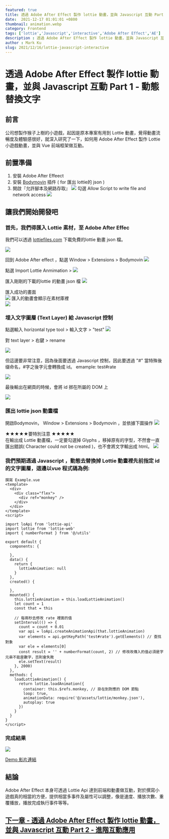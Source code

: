 ```yaml
---
featured: true
title: 透過 Adobe After Effect 製作 lottie 動畫，並與 Javascript 互動 Part 1 - 動態替換文字
date:  2021-12-17 01:01:01 +0800
thumbnail: animation.webp
category: Frontend
tags: ['lottie','Javascript','interactive','Adobe After Effect','AE']
description : 透過 Adobe After Effect 製作 lottie 動畫，並與 Javascript 互動 Part 1 - 動態替換文字
author : Mark Ku
slug: 2021/12/16/lottie-javascript-interactive
---
```

# 透過 Adobe After Effect 製作 lottie 動畫，並與 Javascript 互動 Part 1 - 動態替換文字

## 前言
公司想製作猴子上樹的小遊戲，起因是原本專案有用到 Lottie 動畫，覺得動畫流暢度及體驗感很好，就深入研究了一下，如何用 Adobe After Effect 製作 Lottie 小遊戲動畫，並與 Vue 前端框架做互動。

## 前置準備
1. 安裝 Adobe After Effeect
2. 安裝 [Bodymovin](https://exchange.adobe.com/creativecloud.details.12557.bodymovin.html) 插件 ( for 匯出 lottie的 json )
3. 開啟『允許腳本及網路存取』
![](https://i.imgur.com/qBAg2lw.png)
勾選 Allow Script to write file and network access
![](https://i.imgur.com/7yrXojv.png)

## 讓我們開始開發吧
### 首先，我們得匯入 Lottie 素材，至 Adobe After Effec
我們可以透過 [lottiefiles.com](https://lottiefiles.com/search?q=time&category=animations) 下載免費的lottie 動畫 json 檔。

![](https://i.imgur.com/D3p5hYV.png)

回到 Adobe After effect ，點選 Window > Extensions > Bodymovin 
![](https://i.imgur.com/ZQ4aAPc.png)

點選 Import Lottie Anmimation >
![](https://i.imgur.com/gyIyKMW.png)

匯入剛剛的下載的lottie 的動畫 json 檔
![](https://i.imgur.com/eS2T4XB.png)

匯入成功的畫面  
![](https://i.imgur.com/mAPQE2h.png)
匯入的動畫會顯示在素材庫裡  
![](https://i.imgur.com/JP58uy0.png)

### 埋入文字圖層 (Text Layer) 給 Javascript 控制
點選輸入 horizontal type tool > 輸入文字 > "test"
![](https://i.imgur.com/coRZDF3.png)

對 text layer > 右鍵 > rename 

![](https://i.imgur.com/NlO1Zym.png)


但這邊要非常注意，因為後面要透過 Javascript 控制，因此要透過 "#" 當特殊後缀命名，#字之後字元會轉換成 id。 emample: test#rate

![](https://i.imgur.com/gbS5dHq.png)

最後輸出在網頁的時候，會將 id 挷在所屬的 DOM 上

![](https://i.imgur.com/77LUp7j.png)

### 匯出 lottie json 動畫檔
開啟Bodymovin， Window > Extensions > Bodymovin ，並依據下圖操作
![](https://i.imgur.com/YBTNZPW.png)

★★★★★要特別注意 ★★★★★   
在輸出成 Lottie 動畫檔，一定要勾選掉 Glyphs ，移掉原有的字型，不然會一直匯出錯誤( Character could not be created )，也不會將文字輸出成 html。
![](https://i.imgur.com/QxeOZRV.png)

### 我們預期透過 Javascript ，動態去替換掉 Lottie 動畫裡先前指定 id 的文字圖層，這邊以vue 程式碼為例:

```
撰寫 Example.vue 
<template>
  <div>
    <div class="flex">
      <div ref="monkey" />
    </div>
  </div>
</template>
<script>

import loApi from 'lottie-api'
import lottie from 'lottie-web'
import { numberFormat } from '@/utils'

export default {
  components: {

  },
  data() {
    return {
      lottieAnimation: null
    }
  },
  created() {

  },
  mounted() {
    this.lottieAnimation = this.loadLottieAnimation()
    let count = 1
    const that = this

    // 每兩秒去修改 rate 裡面的值
    setInterval(() => {
      count = count + 0.01
      var api = loApi.createAnimationApi(that.lottieAnimation)
      var elements = api.getKeyPath('test#rate').getElements() // 查找對象
      var ele = elements[0]
      const result = '' + numberFormat(count, 2) // 修改改傳入的值必須是字元串不能是數字，否則會失敗
      ele.setText(result)
    }, 2000)
  },
  methods: {
    loadLottieAnimation() {
      return lottie.loadAnimation({
        container: this.$refs.monkey, // 掛在到對應的 DOM 節點
        loop: true,
        animationData: require('@/assets/lottie/monkey.json'),
        autoplay: true
      })
    }
  }
}
</script>

```

### 完成結果
![](https://i.imgur.com/u7pN1F2.png)

[Demo 影片連結](https://www.loom.com/share/c882bb074441462bb1f926f2a39cf7d2)

## 結論
Adobe After Effect 本身可透過 Lottie Api 達到前端和動畫做互動，對於撰寫小遊戲真的相當的方便，提供相當多事件及屬性可以調整，像是速度、播放次數、重覆播放，播放完成執行事件等等。

## [下一章 - 透過 Adobe After Effect 製作 lottie 動畫，並與 Javascript 互動 Part 2 - 進階互動應用](https://blog.markkulab.net/2021/12/19/lottie-javascript-interactive-part-2)

